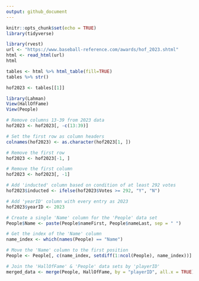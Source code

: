 ```yaml
---
output: github_document
---
```


<!-- README.md is generated from README.Rmd. Please edit the README.Rmd file -->

```r
knitr::opts_chunk$set(echo = TRUE)
library(tidyverse)

library(rvest)
url <- "https://www.baseball-reference.com/awards/hof_2023.shtml"
html <- read_html(url)
html

tables <- html %>% html_table(fill=TRUE)
tables %>% str()

hof2023 <- tables[[1]]

library(Lahman)
View(HallOfFame)
View(People)
```

```r
# Remove columns 13-39 from 2023 data
hof2023 <- hof2023[, -c(13:39)]

# Set the first row as column headers
colnames(hof2023) <- as.character(hof2023[1, ])

# Remove the first row
hof2023 <- hof2023[-1, ]

# Remove the first column
hof2023 <- hof2023[, -1]

# Add 'inducted' column based on condition of at least 292 votes
hof2023$inducted <- ifelse(hof2023$Votes >= 292, "Y", "N")

# Add 'yearID' column with every entry as 2023
hof2023$yearID <- 2023

# Create a single 'Name' column for the 'People' data set
People$Name <- paste(People$nameFirst, People$nameLast, sep = " ")

# Get the index of the 'Name' column
name_index <- which(names(People) == "Name")

# Move the 'Name' column to the first position
People <- People[, c(name_index, setdiff(1:ncol(People), name_index))]

```

```r
# Join the 'HallOfFame' & 'People' data sets by 'playerID'
merged_data <- merge(People, HallOfFame, by = "playerID", all.x = TRUE)

```

```r

```

```r

```

```r

```

